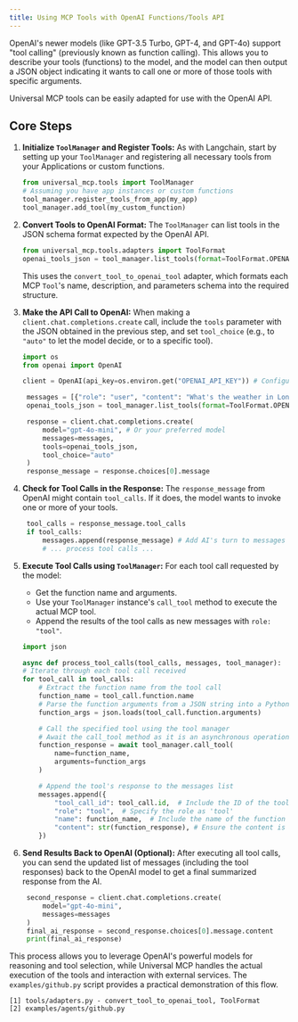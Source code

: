 ```yaml
---
title: Using MCP Tools with OpenAI Functions/Tools API
---
```


OpenAI's newer models (like GPT-3.5 Turbo, GPT-4, and GPT-4o) support "tool calling" (previously known as function calling). This allows you to describe your tools (functions) to the model, and the model can then output a JSON object indicating it wants to call one or more of those tools with specific arguments.

Universal MCP tools can be easily adapted for use with the OpenAI API.

## Core Steps

1.  **Initialize `ToolManager` and Register Tools:**
    As with Langchain, start by setting up your `ToolManager` and registering all necessary tools from your Applications or custom functions.
    ```python
    from universal_mcp.tools import ToolManager
    # Assuming you have app instances or custom functions
    tool_manager.register_tools_from_app(my_app)
    tool_manager.add_tool(my_custom_function)
    ```

2.  **Convert Tools to OpenAI Format:**
    The `ToolManager` can list tools in the JSON schema format expected by the OpenAI API.
    ```python
    from universal_mcp.tools.adapters import ToolFormat
    openai_tools_json = tool_manager.list_tools(format=ToolFormat.OPENAI)
    ```
    This uses the `convert_tool_to_openai_tool` adapter, which formats each MCP `Tool`'s name, description, and parameters schema into the required structure.

3.  **Make the API Call to OpenAI:**
    When making a `client.chat.completions.create` call, include the `tools` parameter with the JSON obtained in the previous step, and set `tool_choice` (e.g., to `"auto"` to let the model decide, or to a specific tool).

    ```python
    import os
    from openai import OpenAI

    client = OpenAI(api_key=os.environ.get("OPENAI_API_KEY")) # Configure your client

     messages = [{"role": "user", "content": "What's the weather in London and who is the current UK Prime Minister?"}]
     openai_tools_json = tool_manager.list_tools(format=ToolFormat.OPENAI)

     response = client.chat.completions.create(
         model="gpt-4o-mini", # Or your preferred model
         messages=messages,
         tools=openai_tools_json,
         tool_choice="auto"
     )
     response_message = response.choices[0].message
    ```

4.  **Check for Tool Calls in the Response:**
    The `response_message` from OpenAI might contain `tool_calls`. If it does, the model wants to invoke one or more of your tools.

    ```python
     tool_calls = response_message.tool_calls
     if tool_calls:
         messages.append(response_message) # Add AI's turn to messages
         # ... process tool calls ...
    ```

5.  **Execute Tool Calls using `ToolManager`:**
    For each tool call requested by the model:
    *   Get the function name and arguments.
    *   Use your `ToolManager` instance's `call_tool` method to execute the actual MCP tool.
    *   Append the results of the tool calls as new messages with `role: "tool"`.

    ```python
    import json

    async def process_tool_calls(tool_calls, messages, tool_manager):
    # Iterate through each tool call received
    for tool_call in tool_calls:
        # Extract the function name from the tool call
        function_name = tool_call.function.name
        # Parse the function arguments from a JSON string into a Python dictionary
        function_args = json.loads(tool_call.function.arguments)

        # Call the specified tool using the tool manager
        # Await the call_tool method as it is an asynchronous operation
        function_response = await tool_manager.call_tool(
            name=function_name,
            arguments=function_args
        )

        # Append the tool's response to the messages list
        messages.append({
            "tool_call_id": tool_call.id,  # Include the ID of the tool call
            "role": "tool",  # Specify the role as 'tool'
            "name": function_name,  # Include the name of the function that was called
            "content": str(function_response), # Ensure the content is a string representation of the response
        })

    ```

6.  **Send Results Back to OpenAI (Optional):**
    After executing all tool calls, you can send the updated list of messages (including the tool responses) back to the OpenAI model to get a final summarized response from the AI.

    ```python
     second_response = client.chat.completions.create(
         model="gpt-4o-mini",
         messages=messages
     )
     final_ai_response = second_response.choices[0].message.content
     print(final_ai_response)
    ```

This process allows you to leverage OpenAI's powerful models for reasoning and tool selection, while Universal MCP handles the actual execution of the tools and interaction with external services. The `examples/github.py` script provides a practical demonstration of this flow.

```
[1] tools/adapters.py - convert_tool_to_openai_tool, ToolFormat
[2] examples/agents/github.py
```
